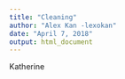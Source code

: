 ```yaml
---
title: "Cleaning"
author: "Alex Kan -lexokan"
date: "April 7, 2018"
output: html_document
---
```




Katherine

```r

```

